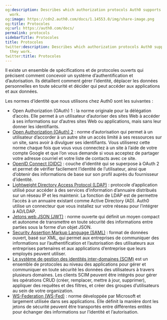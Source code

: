 ```yaml
---
og:description: Describes which authorization protocols Auth0 supports and how they
  work.
og:image: https://cdn2.auth0.com/docs/1.14553.0/img/share-image.png
og:title: Protocoles
og:url: https://auth0.com/docs/
permalink: protocols
sidebarTitle: Protocoles
title: Protocoles
twitter:description: Describes which authorization protocols Auth0 supports and how
  they work.
twitter:title: Protocoles
---
```


Il existe un ensemble de spécifications et de protocoles ouverts qui précisent comment concevoir un système d’authentification et d’autorisation. Ils détaillent comment gérer l’identité, déplacer les données personnelles en toute sécurité et décider qui peut accéder aux applications et aux données.

Les normes d’identité que nous utilisons chez Auth0 sont les suivantes :

* Open Authorization (OAuth) 1 : la norme originale pour la délégation d’accès. Elle permet à un utilisateur d’autoriser des sites Web à accéder à ses informations sur d’autres sites Web ou applications, mais sans leur donner les identifiants.
* [Open Authorization (OAuth) 2](/protocols/oauth) : norme d’autorisation qui permet à un utilisateur d’accorder à un autre site un accès limité à ses ressources sur un site, sans avoir à divulguer ses identifiants. Vous utiliserez cette norme chaque fois que vous vous connectez à un site à l’aide de votre compte Google et que l’on vous demande si vous acceptez de partager votre adresse courriel et votre liste de contacts avec ce site.
* [OpenID Connect (OIDC)](/protocols/openid-connect-protocol) : couche d’identité qui se superpose à OAuth 2 et permet de vérifier facilement l’identité de l’utilisateur, ainsi que d’obtenir des informations de base sur son profil auprès du fournisseur d’identité.
* [Lightweight Directory Access Protocol (LDAP)](/extensions/ad-ldap-connector) : protocole d’application utilisé pour accéder à des services d’information d’annuaire distribués sur un réseau IP et les maintenir. La fonction de LDAP est de permettre l’accès à un annuaire existant comme Active Directory (AD). Auth0 utilise un connecteur que vous installez sur votre réseau pour l’intégrer à AD/LDAP.
* [Jetons web JSON (JWT)](/security/tokens/json-web-tokens) : norme ouverte qui définit un moyen compact et autonome de transmettre en toute sécurité des informations entre parties sous la forme d’un objet JSON.
* [Security Assertion Markup Language (SAML)](/saml-configuration) : format de données ouvert, basé sur XML, qui permet aux entreprises de communiquer des informations sur l’authentification et l’autorisation des utilisateurs aux entreprises partenaires et aux applications d’entreprise que leurs employés peuvent utiliser.
* [Le système de gestion des identités inter-domaines (SCIM)](/protocols/scim) est un ensemble de protocoles au niveau des applications pour gérer et communiquer en toute sécurité les données des utilisateurs à travers plusieurs domaines. Les clients SCIM peuvent être intégrés pour gérer les opérations CRUD (créer, remplacer, mettre à jour, supprimer), appliquer des requêtes et des filtres, et créer des groupes d’utilisateurs au sein de votre organization.
* [WS-Federation (WS-Fed)](/protocols/ws-fed-protocol) : norme développée par Microsoft et largement utilisée dans ses applications. Elle définit la manière dont les jetons de sécurité peuvent être transportés entre différentes entités pour échanger des informations sur l’identité et l’autorisation.